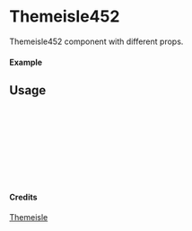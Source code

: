 
<Meta of={Themeisle452} title="Themeisle/Themeisle452" />

# Themeisle452

Themeisle452 component with different props.

#### Example

<Canvas of={Themeisle452.Primary} />

## Usage

```ts
import { Themeisle452 } from "yadl-ui";

const Example = () => {
  return (
      <Themeisle452 />
  );
};

export default Example;
```

#### Credits
[Themeisle](https://themeisle.com/illustrations)
